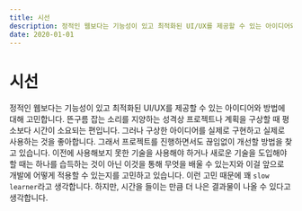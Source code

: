 ```yaml
---
title: 시선
description: 정적인 웹보다는 기능성이 있고 최적화된 UI/UX를 제공할 수 있는 아이디어와 방법에 대해 고민합니다.
date: 2020-01-01
---
```


# 시선

정적인 웹보다는 기능성이 있고 최적화된 UI/UX를 제공할 수 있는 아이디어와 방법에
대해 고민합니다. 뜬구름 잡는 소리를 지양하는 성격상 프로젝트나 계획을 구상할 때
평소보다 시간이 소요되는 편입니다. 그러나 구상한 아이디어를 실제로 구현하고
실제로 사용하는 것을 좋아합니다. 그래서 프로젝트를 진행하면서도 끊임없이
개선할 방법을 찾고 있습니다. 이전에 사용해보지 못한 기술을 사용해야 하거나
새로운 기술을 도입해야 할 때는 하나를 습득하는 것이 아닌 이것을 통해
무엇을 배울 수 있는지와 이걸 앞으로 개발에 어떻게 적용할 수 있는지를
고민하고 있습니다. 이런 고민 때문에 꽤 `slow learner`라고 생각합니다.
하지만, 시간을 들이는 만큼 더 나은 결과물이 나올 수 있다고 생각합니다.
